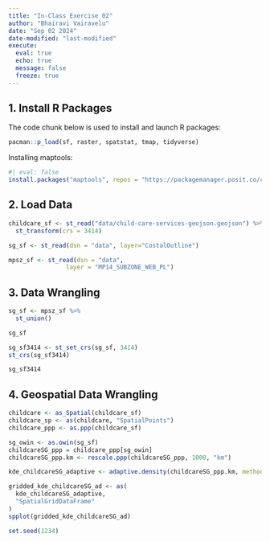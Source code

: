 ```yaml
---
title: "In-Class Exercise 02"
author: "Bhairavi Vairavelu"
date: "Sep 02 2024"
date-modified: "last-modified"
execute:
  eval: true
  echo: true
  message: false
  freeze: true
---
```


## 1. Install R Packages

The code chunk below is used to install and launch R packages:
```r
pacman::p_load(sf, raster, spatstat, tmap, tidyverse)
```

Installing maptools:
```r
#| eval: false
install.packages("maptools", repos = "https://packagemanager.posit.co/cran/2023-10-13")
```

## 2. Load Data

```r
childcare_sf <- st_read("data/child-care-services-geojson.geojson") %>%
  st_transform(crs = 3414)
```

```r
sg_sf <- st_read(dsn = "data", layer="CostalOutline")
```

```r
mpsz_sf <- st_read(dsn = "data", 
                layer = "MP14_SUBZONE_WEB_PL")
```

## 3. Data Wrangling

```r
sg_sf <- mpsz_sf %>%
  st_union()
```

```r
sg_sf
```

```r
sg_sf3414 <- st_set_crs(sg_sf, 3414)
st_crs(sg_sf3414)
```

```r
sg_sf3414
```

## 4. Geospatial Data Wrangling

```r
childcare <- as_Spatial(childcare_sf)
childcare_sp <- as(childcare, "SpatialPoints")
childcare_ppp <- as.ppp(childcare_sf)
```

```r
sg_owin <- as.owin(sg_sf)
childcareSG_ppp = childcare_ppp[sg_owin]
childcareSG_ppp.km <- rescale.ppp(childcareSG_ppp, 1000, "km")
```

```r
kde_childcareSG_adaptive <- adaptive.density(childcareSG_ppp.km, method="kernel")
```


```r
gridded_kde_childcareSG_ad <- as(
  kde_childcareSG_adaptive,
  "SpatialGridDataFrame"
)
spplot(gridded_kde_childcareSG_ad)
```

```r
set.seed(1234)
```

